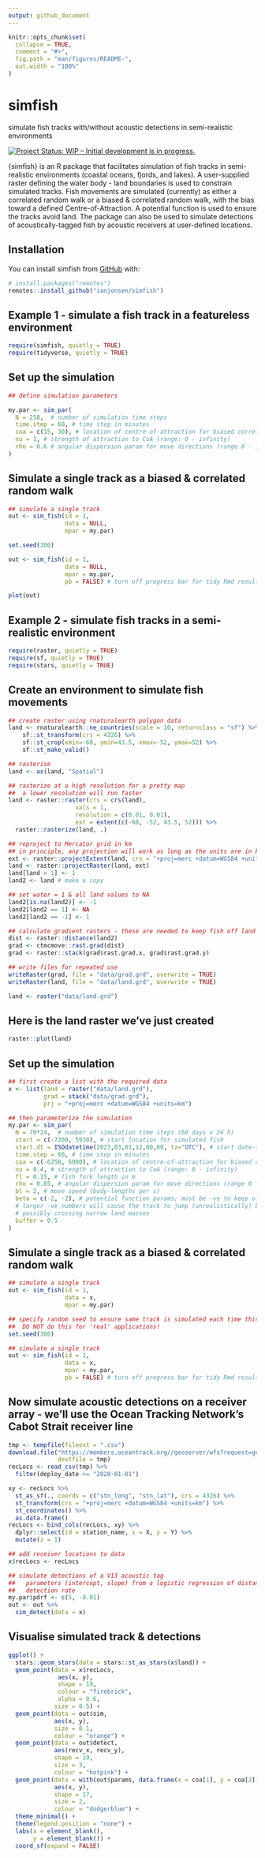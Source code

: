 ```yaml
---
output: github_document
---
```


<!-- README.md is generated from README.Rmd. Please edit that file -->

```r
knitr::opts_chunk$set(
  collapse = TRUE,
  comment = "#>",
  fig.path = "man/figures/README-",
  out.width = "100%"
)
```

# simfish

simulate fish tracks with/without acoustic detections in semi-realistic environments

<!-- badges: start -->
[![Project Status: WIP – Initial development is in progress.](http://www.repostatus.org/badges/latest/wip.svg)](http://www.repostatus.org/#wip)
<!-- badges: end -->

{simfish} is an R package that facilitates simulation of fish tracks in semi-realistic environments (coastal oceans, fjords, and lakes). A user-supplied raster defining the water body - land boundaries is used to constrain simulated tracks. Fish movements are simulated (currently) as either a correlated random walk or a biased & correlated random walk, with the bias toward a defined Centre-of-Attraction. A potential function is used to ensure the tracks avoid land. The package can also be used to simulate detections of acoustically-tagged fish by acoustic receivers at user-defined locations.

## Installation

You can install simfish from [GitHub](https://github.com/ianjonsen/simfish) with:

``` r
# install.packages("remotes")
remotes::install_github("ianjonsen/simfish")
```

## Example 1 - simulate a fish track in a featureless environment
```r
require(simfish, quietly = TRUE)
require(tidyverse, quietly = TRUE)
```

## Set up the simulation
```r
## define simulation parameters

my.par <- sim_par(
  N = 250,  # number of simulation time steps
  time.step = 60, # time step in minutes
  coa = c(15, 30), # location of centre-of-attraction for biased correlated random walk (can be NA)
  nu = 1, # strength of attraction to CoA (range: 0 - infinity)
  rho = 0.6 # angular dispersion param for move directions (range 0 - 1)
)
```

## Simulate a single track as a biased & correlated random walk
```r
## simulate a single track
out <- sim_fish(id = 1, 
                data = NULL, 
                mpar = my.par)
```

```r
set.seed(300)

out <- sim_fish(id = 1, 
                data = NULL, 
                mpar = my.par,
                pb = FALSE) # turn off progress bar for tidy Rmd result
```

```r
plot(out)
```

## Example 2 - simulate fish tracks in a semi-realistic environment
```r
require(raster, quietly = TRUE)
require(sf, quietly = TRUE)
require(stars, quietly = TRUE)
```

## Create an environment to simulate fish movements
```r
## create raster using rnaturalearth polygon data
land <- rnaturalearth::ne_countries(scale = 10, returnclass = "sf") %>%
    sf::st_transform(crs = 4326) %>%
    sf::st_crop(xmin=-68, ymin=43.5, xmax=-52, ymax=52) %>%
    sf::st_make_valid()

## rasterise
land <- as(land, "Spatial")

## rasterize at a high resolution for a pretty map
##  a lower resolution will run faster
land <- raster::raster(crs = crs(land), 
                   vals = 1, 
                   resolution = c(0.01, 0.01), 
                   ext = extent(c(-68, -52, 43.5, 52))) %>% 
  raster::rasterize(land, .)

## reproject to Mercator grid in km
## in principle, any projection will work as long as the units are in km
ext <- raster::projectExtent(land, crs = "+proj=merc +datum=WGS84 +units=km")
land <- raster::projectRaster(land, ext)
land[land > 1] <- 1
land2 <- land # make a copy

## set water = 1 & all land values to NA
land2[is.na(land2)] <- -1
land2[land2 == 1] <- NA
land2[land2 == -1] <- 1

## calculate gradient rasters - these are needed to keep fish off land
dist <- raster::distance(land2)
grad <- ctmcmove::rast.grad(dist)
grad <- raster::stack(grad$rast.grad.x, grad$rast.grad.y)

## write files for repeated use
writeRaster(grad, file = "data/grad.grd", overwrite = TRUE)
writeRaster(land, file = "data/land.grd", overwrite = TRUE)
```

```r
land <- raster("data/land.grd")
```

## Here is the land raster we've just created
```r

raster::plot(land)
```


## Set up the simulation
```r
## first create a list with the required data
x <- list(land = raster("data/land.grd"), 
          grad = stack("data/grad.grd"), 
          prj = "+proj=merc +datum=WGS84 +units=km")

## then parameterize the simulation
my.par <- sim_par(
  N = 70*24,  # number of simulation time steps (60 days x 24 h)
  start = c(-7260, 5930), # start location for simulated fish
  start.dt = ISOdatetime(2023,03,01,12,00,00, tz="UTC"), # start date-time
  time.step = 60, # time step in minutes
  coa = c(-6250, 6000), # location of centre-of-attraction for biased correlated random walk (can be NA)
  nu = 0.4, # strength of attraction to CoA (range: 0 - infinity)
  fl = 0.15, # fish fork length in m
  rho = 0.85, # angular dispersion param for move directions (range 0 - 1)
  bl = 2, # move speed (body-lengths per s)
  beta = c(-2, -2), # potential function params; must be -ve to keep off land;
  # larger -ve numbers will cause the track to jump (unrealistically) big distances when encountering land,
  # possibly crossing narrow land masses
  buffer = 0.5
)
```

## Simulate a single track as a biased & correlated random walk
```r
## simulate a single track
out <- sim_fish(id = 1, 
                data = x, 
                mpar = my.par)
```

```r
## specify random seed to ensure same track is simulated each time this .Rmd runs
##  DO NOT do this for 'real' applications!
set.seed(300)

## simulate a single track
out <- sim_fish(id = 1, 
                data = x, 
                mpar = my.par,
                pb = FALSE) # turn off progress bar for tidy Rmd result
```

## Now simulate acoustic detections on a receiver array - we'll use the Ocean Tracking Network's Cabot Strait receiver line
```r
tmp <- tempfile(fileext = ".csv")
download.file("https://members.oceantrack.org//geoserver/wfs?request=getfeature&service=wfs&outputFormat=CSV&typename=otn:stations_receivers&cql_filter=collectioncode+EQ+%27CBS%27",
              destfile = tmp)
recLocs <- read_csv(tmp) %>%
  filter(deploy_date >= "2020-01-01")

xy <- recLocs %>%
  st_as_sf(., coords = c("stn_long", "stn_lat"), crs = 4326) %>%
  st_transform(crs = "+proj=merc +datum=WGS84 +units=km") %>%
  st_coordinates() %>%
  as.data.frame()
recLocs <- bind_cols(recLocs, xy) %>%
  dplyr::select(id = station_name, x = X, y = Y) %>%
  mutate(z = 1)

## add receiver locations to data
x$recLocs <- recLocs

## simulate detections of a V13 acoustic tag
##   parameters (intercept, slope) from a logistic regression of distance on 
##   detection rate
my.par$pdrf <- c(5, -0.01) 
out <- out %>%
  sim_detect(data = x)

```

## Visualise simulated track & detections
```r
ggplot() +
  stars::geom_stars(data = stars::st_as_stars(x$land)) +
  geom_point(data = x$recLocs,
              aes(x, y), 
              shape = 19, 
              colour = "firebrick",
              alpha = 0.6,
             size = 0.5) +
  geom_point(data = out$sim, 
             aes(x, y), 
             size = 0.1, 
             colour = "orange") +
  geom_point(data = out$detect,
             aes(recv_x, recv_y),
             shape = 19,
             size = 3,
             colour = "hotpink") +
  geom_point(data = with(out$params, data.frame(x = coa[1], y = coa[2])),
             aes(x, y),
             shape = 17,
             size = 2, 
             colour = "dodgerblue") +
  theme_minimal() +
  theme(legend.position = "none") + 
  labs(x = element_blank(),
       y = element_blank()) +
  coord_sf(expand = FALSE)

```


